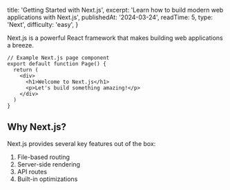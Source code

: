   title: 'Getting Started with Next.js',
  excerpt: 'Learn how to build modern web applications with Next.js',
  publishedAt: '2024-03-24',
  readTime: 5,
  type: 'Next',
  difficulty: 'easy',
}

Next.js is a powerful React framework that makes building web applications a breeze.

```tsx
// Example Next.js page component
export default function Page() {
  return (
    <div>
      <h1>Welcome to Next.js</h1>
      <p>Let's build something amazing!</p>
    </div>
  )
}
```

## Why Next.js?

Next.js provides several key features out of the box:

1. File-based routing
2. Server-side rendering
3. API routes
4. Built-in optimizations
